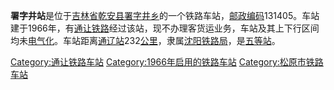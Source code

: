 {{noteTA
|1=zh-cn:始发车次; zh-hk:列車班次;
|2=zh-cn:车次; zh-hk:班次;
}}
{{Infobox China railway station 
|车站名称 = 署字井站
|车站名称拼音 = Shuzijing
|车站英文名称 = Shuzijing Railway Station
|车站代码 = 56909
|电报码 = OJT
|拼音码 = SZJ
|车站地址 = [[吉林省|吉林省]][[乾安县|乾安县]]
|归属 = [[沈阳铁路局|沈阳铁路局]]
|车站等级 = [[五等站_(中铁)|五等站]]
|线路 = [[通让铁路|通让铁路]]
}}
'''署字井站'''是位于[[吉林省|吉林省]][[乾安县|乾安县]][[署字井乡|署字井乡]]的一个铁路车站，[[邮政编码|邮政编码]]131405。车站建于1966年，有[[通让铁路|通让铁路]]经过该站，现不办理客货运业务，车站及其上下行区间均未[[电气化|电气化]]。车站距离[[通辽站|通辽站]]232[[公里|公里]]，隶属[[沈阳铁路局|沈阳铁路局]]，是[[五等站_(中铁)|五等站]]。

{{start rail box}}
{{s-inop|[[乾安站|乾安站]]}}
{{s-line|[[通让铁路|通让铁路]]}}
{{s-inop|[[月字井站|月字井站]]}}
{{end box}}
{{通让铁路}}
{{铁路车站小作品}}
{{吉林小作品}}

[[Category:通让铁路车站|Category:通让铁路车站]]
[[Category:1966年启用的铁路车站|Category:1966年启用的铁路车站]]
[[Category:松原市铁路车站|Category:松原市铁路车站]]